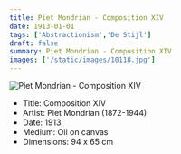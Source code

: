 ```yaml
---
title: Piet Mondrian - Composition XIV
date: 1913-01-01
tags: ['Abstractionism','De Stijl']
draft: false
summary: Piet Mondrian - Composition XIV
images: ['/static/images/10118.jpg']
---
```


![Piet Mondrian - Composition XIV](/static/images/10118.jpg)

* Title: Composition XIV
* Artist: Piet Mondrian (1872-1944)
* Date: 1913
* Medium: Oil on canvas
* Dimensions: 94 x 65 cm


